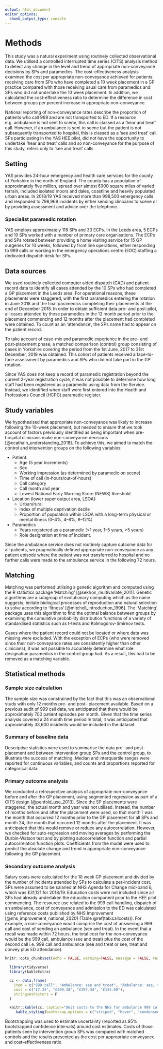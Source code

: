 ```yaml
---
output: html_document
editor_options: 
  chunk_output_type: console
---
```

# Methods {-}

This study was a natural experiment using routinely collected observational data. We utilised a controlled interrupted time series (CITS) analysis method to detect any change in the level and trend of appropriate non-conveyance decisions by SPs and paramedics. The cost-effectiveness analysis examined the cost per appropriate non-conveyance achieved for patients receiving care from SPs who have completed a 10 week placement in a GP practice compared with those receiving usual care from paramedics and SPs who did not undertake the 10 week placement. In addition, we calculated the cost-effectiveness ratio to determine the difference in cost between groups per percent increase in appropriate non-conveyance.

National reporting of non-conveyance rates describe the proportion of patients who call 999 and are not transported to ED. If a resource e.g. ambulance is not sent to scene, this call is classed as a 'hear and treat' call. However, if an ambulance is sent to scene but the patient is not subsequently transported to hospital, this is classed as a 'see and treat' call. SPs participating in the YAS HEE pilot, did not have the opportunity to undertake 'hear and treat' calls and so non-conveyance for the purpose of this study, refers only to 'see and treat' calls.

## Setting {-}

YAS provides 24-hour emergency and health care services for the county of Yorkshire in the north of England. The county has a population of approximately five million, spread over almost 6000 square miles of varied terrain, included isolated moors and dales, coastline and heavily populated urban areas. In 2018/19 YAS received more than 998,500 emergency calls and responded to 798,968 incidents by either sending clinicians to scene or by providing assessment and advice over the telephone.

### Specialist paramedic rotation {-}

YAS employs approximately 118 SPs and 33 ECPs. In the Leeds area, 5 ECPs and 10 SPs worked with a number of primary care organisations. The ECPs and SPs rotated between providing a home visiting service for 15 GP surgeries for 10 weeks, followed by front line operations, either responding to 999 calls or working in the emergency operations centre (EOC) staffing a dedicated dispatch desk for SPs.


## Data sources {-}

We used routinely collected computer aided dispatch (CAD) and patient record data to identify all cases attended by the 10 SPs who had completed a GP placement in the Leeds area. For operational reasons, these placements were staggered, with the first paramedics entering the rotation in June 2018 and the final paramedics completing their placements at the end of December 2018. In order to obtain sufficient data pre- and post-pilot, all cases attended by these paramedics in the 12 month period prior to the placement commencing and 12 months after the placement had completed were obtained. To count as an 'attendance', the SPs name had to appear on the patient record.

To take account of case-mix and paramedic experience in the pre- and post-placement phase, a matched comparison (control) group consisting of cases in Yorkshire covering the period from the 1st June, 2017 to 31st December, 2019 was obtained. This cohort of patients received a face-to-face assessment by paramedics and SPs who did not take part in the GP rotation.

Since YAS does not keep a record of paramedic registration beyond the current 2-year registration cycle, it was not possible to determine how long staff had been registered as a paramedic using data from the Service. Instead, we identified when staff were first entered into the Health and Professions Council (HCPC) paramedic register.

## Study variables {-}
We hypothesised that appropriate non-conveyance was likely to increase following the 10-week placement, but needed to ensure that we took account of factors previously identified as being important when pre-hospital clinicians make non-conveyance decisions [@ocathain_understanding_2018]. To achieve this, we aimed to match the control and intervention groups on the following variables:

+ Patient:
    + Age (5 year increments)
    + Sex
    + Working impression (as determined by paramedic on scene)
    + Time of call (in-hours/out-of-hours)
    + Call category
    + Call month and year
    + Lowest National Early Warning Score (NEWS) threshold
+ Location (lower super output area, LSOA):
    + Urban/rural
    + Index of multiple deprivation decile
    + Proportion of population within LSOA with a long-term physical or mental illness (0--4%, 4--8%, 8--12%)
+ Paramedics
    + Years registered as a paramedic (<1 year, 1–5 years, >5 years)
    + Role designation at time of incident.
    
Since the ambulance service does not routinely capture outcome data for all patients, we pragmatically defined appropriate non-conveyance as any patient episode where the patient was not transferred to hospital and no further calls were made to the ambulance service in the following 72 hours.

## Matching {-}

Matching was performed utilising a genetic algorithm and computed using the R statistics package 'Matching' [@sekhon_multivariate_2011]. Genetic algorithms are a subgroup of evolutionary computing which as the name suggests, imitate biological processes of reproduction and natural selection to solve according to 'fitness' [@mitchell_introduction_1996]. The 'Matching' package uses this algorithm to find the optimal balance between groups by examining the cumulative probability distribution functions of a variety of standardised statistics such as t-tests and Kolmogorov-Smirnov tests.

Cases where the patient record could not be located or where data was missing were excluded. With the exception of ECPs (who were removed since their non-conveyance rates are consistently higher than other clinicians), it was not possible to accurately determine what role designation paramedics in the control group had. As a result, this had to be removed as a matching variable.


## Statistical methods {-}


### Sample size calculation {-}
The sample size was constrained by the fact that this was an observational study with only 12 months pre- and post- placement available. Based on a previous audit of 999 call data, we anticipated that there would be approximately 700 patient episodes per month. Given that the time series analysis covered a 24 month time period in total, it was anticipated that approximately 33,600 incidents would be included in the dataset.

### Summary of baseline data {-}
Descriptive statistics were used to summarise the data pre- and post-placement and between intervention group SPs and the control group, to illustrate the success of matching. Median and interquartile ranges were reported for continuous variables, and counts and proportions reported for categorical data.

### Primary outcome analysis {-}

We conducted a retrospective analysis of appropriate non-conveyance before and after the GP placement, using segmented regression as part of a CITS design [@penfold_use_2013]. Since the SP placements were staggered, the actual month and year was not utilised. Instead, the number of months before and after the placement were used, so that month 1 was the month that occurred 12 months prior to the GP placement for all SPs and month 24, the month that occurred 12 months after the placement. It was anticipated that this would remove or reduce any autocorrelation. However, we checked for auto-regression and moving averages by performing the Durbin-Watson test and by plotting autocorrelation function and partial autocorrelation function plots. Coefficients from the model were used to predict the absolute change and trend in appropriate non-conveyance following the GP placement.

### Secondary outcome analysis {-}

Salary costs were calculated for the 10 week GP placement and divided by the number of incidents attended by SPs to calculate a per-incident cost. SPs were assumed to be salaried at NHS Agenda for Change mid-band 6, which was £31,121 for 2018/19. Education costs were not included since all SPs had already undertaken the education component prior to the HEE pilot commencing. The resource use related to the 999 call handling, dispatch of an ambulance, cost of conveyance and admission to the ED was calculated using reference costs published by NHS Improvement [@nhs_improvement_national_2020] (Table \@ref(tab:callcosts)). For example, a non-conveyance would comprise the cost of answering a 999 call and cost of sending an ambulance (see and treat). In the event that a recall was made within 72 hours, the total cost for the non-conveyance would be the 999 call, ambulance (see and treat) plus the cost of the second call i.e. 999 call and ambulance (see and treat or see, treat and convey plus ED attendance). 

```r
knitr::opts_chunk$set(echo = FALSE, warning=FALSE, message = FALSE, results = TRUE, cache = T, fig.align = "center", out.width = "90%")
```

```r

  library(tidyverse)
  library(kableExtra)

  cc <- data.frame(
    item = c("999 call", "Ambulance: see and treat", "Ambulance: see, treat and convey", "ED attendance"),
    cost = c("£7.33", "£209.38", "£257.34", "£135.00"),
    stringsAsFactors = F
  )

  knitr::kable(cc, caption="Unit costs to the NHS for ambulance 999 calls", booktabs = T, longtable = T, format = format) %>%
     kable_styling(bootstrap_options = c("striped", "hover", "condensed", "responsive"), latex_options = c("repeat_header", "striped", "hold_position"))

```


Bootstrapping was used to estimate uncertainty (reported as 95% bootstrapped confidence intervals) around cost estimates. Costs of those patients seen by intervention group SPs was compared with matched controls and the results presented as the cost per appropriate conveyance and cost-effectiveness ratio.

